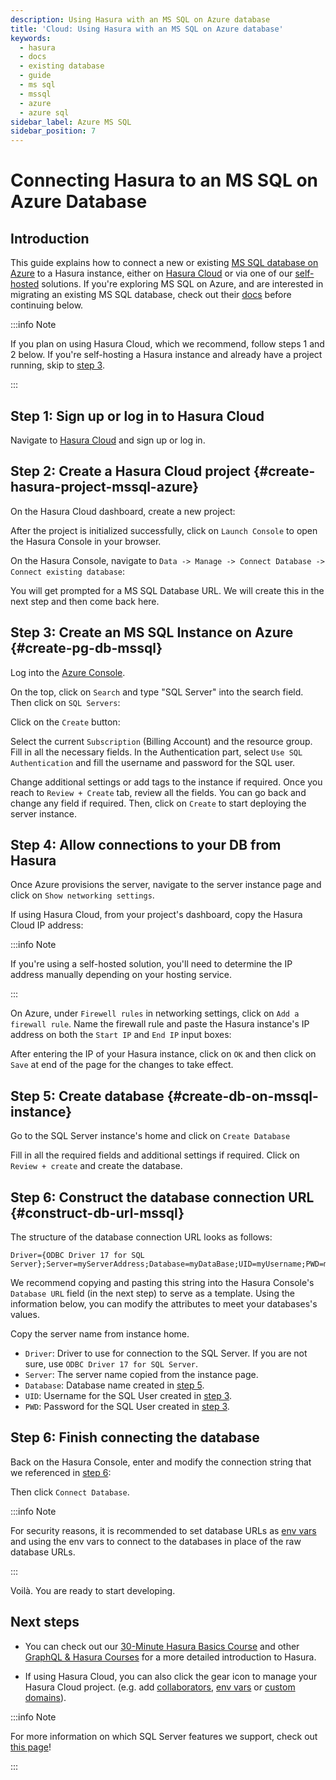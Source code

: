 ```yaml
---
description: Using Hasura with an MS SQL on Azure database
title: 'Cloud: Using Hasura with an MS SQL on Azure database'
keywords:
  - hasura
  - docs
  - existing database
  - guide
  - ms sql
  - mssql
  - azure
  - azure sql
sidebar_label: Azure MS SQL
sidebar_position: 7
---
```



# Connecting Hasura to an MS SQL on Azure Database

## Introduction

This guide explains how to connect a new or existing
[MS SQL database on Azure](https://azure.microsoft.com/en-us/products/azure-sql/database/) to a Hasura instance, either
on [Hasura Cloud](https://cloud.hasura.io) or via one of our [self-hosted](/deployment/deployment-guides/index.mdx)
solutions. If you're exploring MS SQL on Azure, and are interested in migrating an existing MS SQL database, check out
their [docs](https://learn.microsoft.com/en-us/azure/dms/tutorial-sql-server-to-azure-sql) before continuing below.

:::info Note

If you plan on using Hasura Cloud, which we recommend, follow steps 1 and 2 below. If you're self-hosting a Hasura instance and
already have a project running, skip to [step 3](#create-pg-db-mssql).

:::

## Step 1: Sign up or log in to Hasura Cloud

Navigate to [Hasura Cloud](https://cloud.hasura.io/signup/?pg=docs&plcmt=body&cta=navigate-to-hasura-cloud&tech=default)
and sign up or log in.

## Step 2: Create a Hasura Cloud project {#create-hasura-project-mssql-azure}

On the Hasura Cloud dashboard, create a new project:

<Thumbnail src="/img/cloud-dbs/create-hasura-cloud-project.png" alt="Create Hasura Cloud project" width="1000px" />

After the project is initialized successfully, click on `Launch Console` to open the Hasura Console in your browser.

On the Hasura Console, navigate to `Data -> Manage -> Connect Database -> Connect existing database`:

You will get prompted for a MS SQL Database URL. We will create this in the next step and then come back here.

<Thumbnail src="/img/cloud-dbs/mssql/existing-mssql-setup.png" alt="Hasura Cloud database setup" width="1000px" />

## Step 3: Create an MS SQL Instance on Azure {#create-pg-db-mssql}

Log into the [Azure Console](https://portal.azure.com/#home).

On the top, click on `Search` and type "SQL Server" into the search field. Then click on `SQL Servers`:

<Thumbnail
  src="/img/cloud-dbs/mssql/select-sql-server-step-1.png"
  alt="Navigate to SQL Servers on Azure"
  width="1000px"
/>

Click on the `Create` button:

<Thumbnail src="/img/cloud-dbs/mssql/click-on-create-step-2.png" alt="Create database in Azure" width="1000px" />

Select the current `Subscription` (Billing Account) and the resource group. Fill in all the necessary fields. In the
Authentication part, select `Use SQL Authentication` and fill the username and password for the SQL user.

<Thumbnail
  src="/img/cloud-dbs/mssql/fill-required-fields-step-3.png"
  alt="Fill all required fields to create database"
  width="1000px"
/>

Change additional settings or add tags to the instance if required. Once you reach to `Review + Create` tab, review all
the fields. You can go back and change any field if required. Then, click on `Create` to start deploying the server
instance.

<Thumbnail
  src="/img/cloud-dbs/mssql/review-and-create-step-4.png"
  alt="Review and create SQL Server instance"
  width="1000px"
/>

## Step 4: Allow connections to your DB from Hasura

Once Azure provisions the server, navigate to the server instance page and click on `Show networking settings`.

<Thumbnail src="/img/cloud-dbs/mssql/server-created-go-to-network.png" alt="Go to networking settings" width="1000px" />

If using Hasura Cloud, from your project's dashboard, copy the Hasura Cloud IP address:

<Thumbnail src="/img/projects/hasura-cloud-ip.png" alt="Hasura Cloud IP field" width="1000px" />

:::info Note

If you're using a self-hosted solution, you'll need to determine the IP address manually depending on your hosting
service.

:::

On Azure, under `Firewell rules` in networking settings, click on `Add a firewall rule`. Name the firewall rule and
paste the Hasura instance's IP address on both the `Start IP` and `End IP` input boxes:

<Thumbnail src="/img/cloud-dbs/mssql/add-ip-and-save.png" alt="Add IP to firewall" width="1000px" />

After entering the IP of your Hasura instance, click on `OK` and then click on `Save` at end of the page for the
changes to take effect.

## Step 5: Create database {#create-db-on-mssql-instance}

Go to the SQL Server instance's home and click on `Create Database`

<Thumbnail
  src="/img/cloud-dbs/mssql/click-on-create-db-step-6.png"
  alt="Create Database on SQL Server"
  width="1000px"
/>

Fill in all the required fields and additional settings if required. Click on `Review + create` and create the database.

<Thumbnail src="/img/cloud-dbs/mssql/create-db-step-7.png" alt="Review and create database" width="1000px" />

## Step 6: Construct the database connection URL {#construct-db-url-mssql}

The structure of the database connection URL looks as follows:

```text
Driver={ODBC Driver 17 for SQL Server};Server=myServerAddress;Database=myDataBase;UID=myUsername;PWD=myPassword;
```

We recommend copying and pasting this string into the Hasura Console's `Database URL` field (in the next step) to serve
as a template. Using the information below, you can modify the attributes to meet your databases's values.

Copy the server name from instance home.

<Thumbnail src="/img/cloud-dbs/mssql/copy-server-name.png" alt="Copy server name" width="1000px" />

- `Driver`: Driver to use for connection to the SQL Server. If you are not sure, use `ODBC Driver 17 for SQL Server`.
- `Server`: The server name copied from the instance page.
- `Database`: Database name created in [step 5](#create-db-on-mssql-instance).
- `UID`: Username for the SQL User created in [step 3](#create-mssql-server-instance).
- `PWD`: Password for the SQL User created in [step 3](#create-mssql-server-instance).

## Step 6: Finish connecting the database

Back on the Hasura Console, enter and modify the connection string that we referenced in
[step 6](#construct-db-url-mssql):

<Thumbnail src="/img/cloud-dbs/mssql/connect-to-hasura-step-8.png" alt="Database setup" width="1000px" />

Then click `Connect Database`.

:::info Note

For security reasons, it is recommended to set database URLs as [env vars](/projects/env-vars.mdx) and using the env
vars to connect to the databases in place of the raw database URLs.

:::

Voilà. You are ready to start developing.

<Thumbnail src="/img/cloud-dbs/hasura-console.png" alt="Hasura Console" width="1100px" />

## Next steps

- You can check out our [30-Minute Hasura Basics Course](https://hasura.io/learn/graphql/hasura/introduction/) and other
  [GraphQL & Hasura Courses](https://hasura.io/learn/) for a more detailed introduction to Hasura.

- If using Hasura Cloud, you can also click the gear icon to manage your Hasura Cloud project. (e.g. add
  [collaborators](/projects/collaborators.mdx), [env vars](/projects/env-vars.mdx) or
  [custom domains](/projects/domains.mdx)).

<Thumbnail src="/img/getting-started/project-manage.png" alt="Project actions" width="860px" />

:::info Note

For more information on which SQL Server features we support, check out
[this page](/databases/index.mdx#feature-support)!

:::
